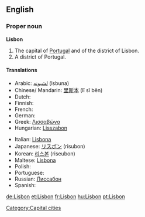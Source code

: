 {{wikipedia}}
==English==

===Proper noun===
'''Lisbon'''

# The capital of [[Portugal]] and of the district of Lisbon.
# A district of Portugal.

====Translations====
{{top}}
* Arabic: [[لشبونه]] (lsbuna)
* Chinese/ Mandarin: [[里斯本]] (lǐ sī běn)
* Dutch: {{t-|nl|Lissabon}}
* Finnish: {{t+|fi|Lissabon}}
* French: {{t+|fr|Lisbonne|f}}
* German: {{t+|de|Lissabon|n}}
* Greek: [[Λισσαβώνα]]
* Hungarian: [[Lisszabon]]
{{mid}}
* Italian: [[Lisbona]] {{f}}
* Japanese: [[リスボン]] (risubon)
* Korean: [[리스본]] (riseubon)
* Maltese: [[Lisbona]]
* Polish: {{t+|pl|Lizbona|f}}
* Portuguese: {{t+|pt|Lisboa|f}}
* Russian: [[Лиссабон]]
* Spanish: {{t+|es|Lisboa|f}}
{{bottom}}

[[Category:Capital cities]]

[[de:Lisbon]]
[[et:Lisbon]]
[[fr:Lisbon]]
[[hu:Lisbon]]
[[pt:Lisbon]]